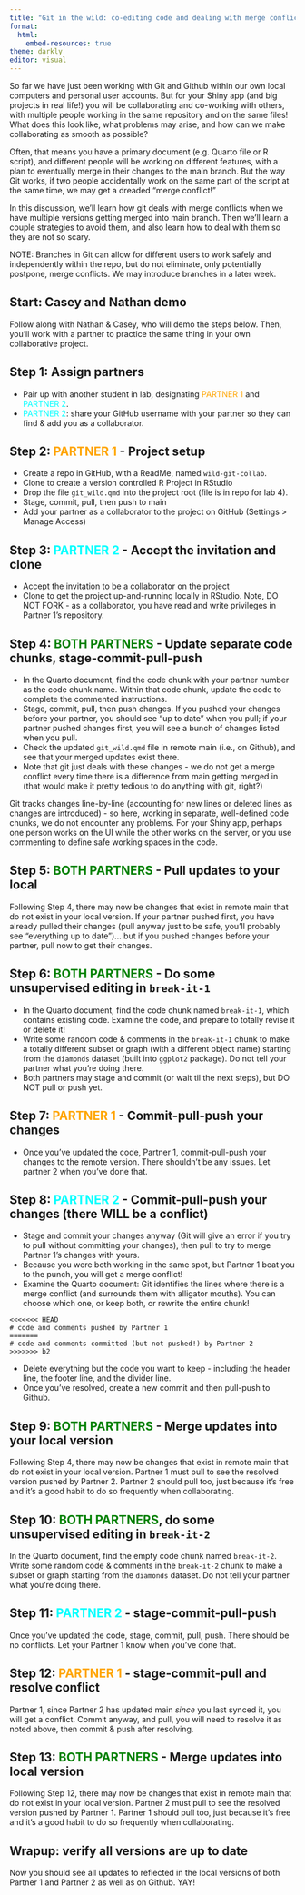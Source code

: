 ```yaml
---
title: "Git in the wild: co-editing code and dealing with merge conflicts"
format: 
  html:
    embed-resources: true
theme: darkly
editor: visual
---
```


So far we have just been working with Git and Github within our own local computers and personal user accounts.  But for your Shiny app (and big projects in real life!) you will be collaborating and co-working with others, with multiple people working in the same repository and on the same files!  What does this look like, what problems may arise, and how can we make collaborating as smooth as possible?

Often, that means you have a primary document (e.g. Quarto file or R script), and different people will be working on different features, with a plan to eventually merge in their changes to the main branch. But the way Git works, if two people accidentally work on the same part of the script at the same time, we may get a dreaded "merge conflict!"

In this discussion, we’ll learn how git deals with merge conflicts when we have multiple versions getting merged into main branch.  Then we'll learn a couple strategies to avoid them, and also learn how to deal with them so they are not so scary.

NOTE: Branches in Git can allow for different users to work safely and independently within the repo, but do not eliminate, only potentially postpone, merge conflicts.  We may introduce branches in a later week.

## Start: Casey and Nathan demo

Follow along with Nathan & Casey, who will demo the steps below. Then, you’ll work with a partner to practice the same thing in your own collaborative project. 

## Step 1: Assign partners

* Pair up with another student in lab, designating <span style="color:orange;">PARTNER 1</span> and <span style="color:cyan;">PARTNER 2</span>. 
* <span style="color:cyan;">PARTNER 2</span>: share your GitHub username with your partner so they can find & add you as a collaborator.

## Step 2: <span style="color:orange;">PARTNER 1</span> - Project setup

* Create a repo in GitHub, with a ReadMe, named `wild-git-collab`.
* Clone to create a version controlled R Project in RStudio
* Drop the file `git_wild.qmd` into the project root (file is in repo for lab 4).
* Stage, commit, pull, then push to main
* Add your partner as a collaborator to the project on GitHub (Settings > Manage Access)

## Step 3: <span style="color:cyan;">PARTNER 2</span> - Accept the invitation and clone

* Accept the invitation to be a collaborator on the project
* Clone to get the project up-and-running locally in RStudio.  Note, DO NOT FORK - as a collaborator, you have read and write privileges in Partner 1's repository.

## Step 4: <span style="color:green;">BOTH PARTNERS</span> - Update separate code chunks, stage-commit-pull-push

* In the Quarto document, find the code chunk with your partner number as the code chunk name. Within that code chunk, update the code to complete the commented instructions.
* Stage, commit, pull, then push changes.  If you pushed your changes before your partner, you should see "up to date" when you pull; if your partner pushed changes first, you will see a bunch of changes listed when you pull. 
* Check the updated `git_wild.qmd` file in remote main (i.e., on Github), and see that your merged updates exist there.
* Note that git just deals with these changes - we do not get a merge conflict every time there is a difference from main getting merged in (that would make it pretty tedious to do anything with git, right?)

Git tracks changes line-by-line (accounting for new lines or deleted lines as changes are introduced) - so here, working in separate, well-defined code chunks, we do not encounter any problems.  For your Shiny app, perhaps one person works on the UI while the other works on the server, or you use commenting to define safe working spaces in the code.

## Step 5: <span style="color:green;">BOTH PARTNERS</span> - Pull updates to your local 

Following Step 4, there may now be changes that exist in remote main that do not exist in your local version.  If your partner pushed first, you have already pulled their changes (pull anyway just to be safe, you'll probably see "everything up to date")... but if you pushed changes before your partner, pull now to get their changes.


## Step 6: <span style="color:green;">BOTH PARTNERS</span> - Do some unsupervised editing in `break-it-1`

* In the Quarto document, find the code chunk named `break-it-1`, which contains existing code. Examine the code, and prepare to totally revise it or delete it!
* Write some random code & comments in the `break-it-1` chunk to make a totally different subset or graph (with a different object name) starting from the `diamonds` dataset (built into `ggplot2` package). Do not tell your partner what you're doing there.
* Both partners may stage and commit (or wait til the next steps), but DO NOT pull or push yet.


## Step 7: <span style="color:orange;">PARTNER 1</span> - Commit-pull-push your changes

* Once you’ve updated the code, Partner 1, commit-pull-push your changes to the remote version. There shouldn’t be any issues.  Let partner 2 when you've done that.

## Step 8: <span style="color:cyan;">PARTNER 2</span> - Commit-pull-push your changes (there WILL be a conflict)

* Stage and commit your changes anyway (Git will give an error if you try to pull without committing your changes), then pull to try to merge Partner 1's changes with yours.  
* Because you were both working in the same spot, but Partner 1 beat you to the punch, you will get a merge conflict! 
* Examine the Quarto document: Git identifies the lines where there is a merge conflict (and surrounds them with alligator mouths). You can choose which one, or keep both, or rewrite the entire chunk! 

```
<<<<<<< HEAD
# code and comments pushed by Partner 1
=======
# code and comments committed (but not pushed!) by Partner 2
>>>>>>> b2
```

* Delete everything but the code you want to keep - including the header line, the footer line, and the divider line.
* Once you’ve resolved, create a new commit and then pull-push to Github.

## Step 9: <span style="color:green;">BOTH PARTNERS</span> - Merge updates into your local version

Following Step 4, there may now be changes that exist in remote main that do not exist in your local version.  Partner 1 must pull to see the resolved version pushed by Partner 2.  Partner 2 should pull too, just because it's free and it's a good habit to do so frequently when collaborating.
 
## Step 10: <span style="color:green;">BOTH PARTNERS</span>, do some unsupervised editing in `break-it-2`

In the Quarto document, find the empty code chunk named `break-it-2`. Write some random code & comments in the `break-it-2` chunk to make a subset or graph starting from the `diamonds` dataset. Do not tell your partner what you're doing there. 

## Step 11: <span style="color:cyan;">PARTNER 2</span> - stage-commit-pull-push

Once you’ve updated the code, stage, commit, pull, push.  There should be no conflicts. Let your Partner 1 know when you’ve done that.

## Step 12: <span style="color:orange;">PARTNER 1</span> - stage-commit-pull and resolve conflict

Partner 1, since Partner 2 has updated main *since* you last synced it, you will get a conflict. Commit anyway, and pull, you will need to resolve it as noted above, then commit & push after resolving.

## Step 13: <span style="color:green;">BOTH PARTNERS</span> - Merge updates into local version

Following Step 12, there may now be changes that exist in remote main that do not exist in your local version.  Partner 2 must pull to see the resolved version pushed by Partner 1.  Partner 1 should pull too, just because it's free and it's a good habit to do so frequently when collaborating.

## Wrapup: verify all versions are up to date

Now you should see all updates to reflected in the local versions of both Partner 1 and Partner 2 as well as on Github. YAY!

